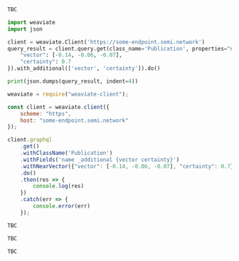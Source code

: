 
<Tabs groupId="languages">
<TabItem value="graphql" label="GraphQL">

```graphql
TBC
```

</TabItem>
<TabItem value="py" label="Python">

```python
import weaviate
import json

client = weaviate.Client('https://some-endpoint.semi.network')
query_result = client.query.get(class_name='Publication', properties="name").with_near_vector({
    "vector": [-0.14, -0.06, -0.07],
    "certainty": 0.7
}).with_additional(['vector', 'certainty']).do()

print(json.dumps(query_result, indent=4))
```

</TabItem>
<TabItem value="js" label="JavaScript">

```js
weaviate = require("weaviate-client");

const client = weaviate.client({
    scheme: "https",
    host: "some-endpoint.semi.network"
});

client.graphql
    .get()
    .withClassName('Publication')
    .withFields('name _additional {vector certainty}')
    .withNearVector({"vector": [-0.14, -0.06, -0.07], "certainty": 0.7})
    .do()
    .then(res => {
        console.log(res)
    })
    .catch(err => {
        console.error(err)
    });
```

</TabItem>
<TabItem value="go" label="Go">

```go
TBC
```

</TabItem>
<TabItem value="java" label="Java">

```java
TBC
```

</TabItem>
<TabItem value="curl" label="Curl">

```bash
TBC
```

</TabItem>
</Tabs>
